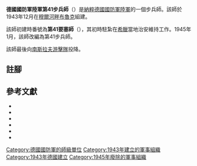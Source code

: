 {{Infobox military unit
|unit_name = 德國國防軍陸軍第41要塞師<br/>德國國防軍陸軍第41步兵師
|image = Divisionsabzeichen 41. Infanterie-Division.jpg
|image_size = 250
|caption =
|dates = 1943年12月至1945年5月
|country = {{flag|Nazi Germany}}
|branch = [[納粹德國陸軍|陸軍]]
|type = [[步兵|步兵]]
|role = 
|size = [[师_(军队)|師]]
}}

'''德國國防軍陸軍第41步兵師'''（{{lang-de|'''41. Infanterie-Division'''}}）是[[納粹德國|納粹德國]][[德國國防軍|國防軍]][[納粹德國陸軍|陸軍]]的一個步兵師。該師於1943年12月在[[穆爾河畔布魯克|穆爾河畔布魯克]]組建{{cfn|Mitcham|y=2007}}。

該師初建時番號為'''第41要塞師'''（{{lang-de|'''41. Festungs-Division'''}}），其初時駐紮在[[希臘|希臘]]當地治安維持工作。1945年1月，該師改編為第41步兵師。

該師最後向[[南斯拉夫人民解放军和游击队|南斯拉夫游擊隊]]投降。

== 註腳 ==
{{reflist}}

== 參考文獻 ==
* {{Cite book|title=Heroes Or Traitors: The German Replacement Army, the July Plot, and Adolf Hitler|last=Dunn|first=Walter Scott|publisher=Greenwood Publishing Group|year=2003}}
* {{Cite book|title=British Intelligence in the Second World War: Its Influence on Strategy and Operations, Volume 3, Part 2|last=Hinsley|first=Francis Harry|publisher=Cambridge University Press}}
* {{Cite book|last=Mitcham |first=Samuel W., Jr.|author-link=Samuel W. Mitcham|title=German Order of Battle, Volume One: 1st – 290th Infantry Divisions in WWII|year=2007|publisher=Stackpole Books|location=PA; United States of America|isbn=978-0-8117-3416-5|ref={{sfnRef|Mitcham|y=2007}}}}
* {{Cite book|title=The German Defeat in the East: 1944-45|last=Mitcham|first=Samuel W.|publisher=Stackpole Books|year=2007}}
* {{Cite book|title=The east came west: Muslim, Hindu and Buddhist volunteers in the German armed forces, 1941-1945|last=Muñoz|first=Antonio J. |publisher=Axis Europa Books|year=2001}}
* {{Cite book|title=The German Army 1939-45 (2): North Africa & Balkans|last=Thomas|first=Nigel|publisher=Osprey Publishing|year=2012}}

{{mil-stub}}
{{德國國防軍陸軍的步兵師}}
[[Category:德國國防軍的師級單位|Category:德國國防軍的師級單位]]
[[Category:1943年建立的軍事組織|Category:1943年建立的軍事組織]]
[[Category:1943年德國建立|Category:1943年德國建立]]
[[Category:1945年廢除的軍事組織|Category:1945年廢除的軍事組織]]